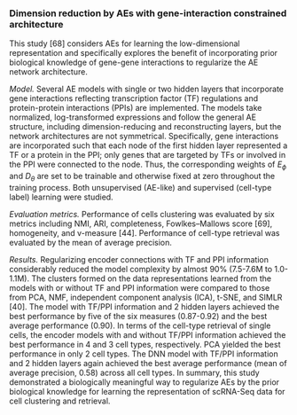 
### Dimension reduction by AEs with gene-interaction constrained architecture  {#ch-5-3-1}

This study [68]  considers AEs for learning the low-dimensional representation and specifically explores the benefit of incorporating prior biological knowledge of gene-gene interactions to regularize the AE network architecture. 

*Model.* Several AE models with single or two hidden layers that incorporate gene interactions reflecting transcription factor (TF) regulations and protein-protein interactions (PPIs) are implemented. The models take normalized, log-transformed expressions and follow the general AE structure, including dimension-reducing and reconstructing layers, but the network architectures are not symmetrical. Specifically, gene interactions are incorporated such that each node of the first hidden layer represented a TF or a protein in the PPI; only genes that are targeted by TFs or involved in the PPI were connected to the node. Thus, the corresponding weights of $E_{\phi}$ and $D_{\theta}$ are set to be trainable and otherwise fixed at zero throughout the training process. Both unsupervised (AE-like) and supervised (cell-type label) learning were studied.  

*Evaluation metrics.* Performance of cells clustering was evaluated by six metrics including NMI, ARI, completeness, Fowlkes–Mallows score [69], homogeneity, and v-measure [44]. Performance of cell-type retrieval was evaluated by the mean of average precision.

*Results.* Regularizing encoder connections with TF and PPI information considerably reduced the model complexity by almost 90% (7.5-7.6M to 1.0-1.1M). The clusters formed on the data representations learned from the models with or without TF and PPI information were compared to those from PCA, NMF, independent component analysis (ICA), t-SNE, and SIMLR [40]. The model with TF/PPI information and 2 hidden layers achieved the best performance by five of the six measures (0.87-0.92) and the best average performance (0.90). In terms of the cell-type retrieval of single cells, the encoder models with and without TF/PPI information achieved the best performance in 4 and 3 cell types, respectively. PCA yielded the best performance in only 2 cell types. The DNN model with TF/PPI information and 2 hidden layers again achieved the best average performance (mean of average precision, 0.58) across all cell types. In summary, this study demonstrated a biologically meaningful way to regularize AEs by the prior biological knowledge for learning the representation of scRNA-Seq data for cell clustering and retrieval.


